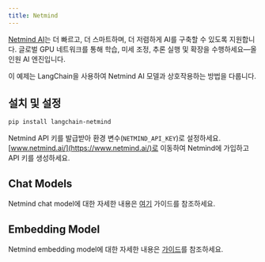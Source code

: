 ```yaml
---
title: Netmind
---
```


[Netmind AI](https://www.netmind.ai/)는 더 빠르고, 더 스마트하며, 더 저렴하게 AI를 구축할 수 있도록 지원합니다.
글로벌 GPU 네트워크를 통해 학습, 미세 조정, 추론 실행 및 확장을 수행하세요—올인원 AI 엔진입니다.

이 예제는 LangChain을 사용하여 Netmind AI 모델과 상호작용하는 방법을 다룹니다.

## 설치 및 설정

```bash
pip install langchain-netmind
```

Netmind API 키를 발급받아 환경 변수(`NETMIND_API_KEY`)로 설정하세요.
[www.netmind.ai/](https://www.netmind.ai/)로 이동하여 Netmind에 가입하고 API 키를 생성하세요.

## Chat Models

Netmind chat model에 대한 자세한 내용은 [여기](/oss/integrations/chat/netmind) 가이드를 참조하세요.

## Embedding Model

Netmind embedding model에 대한 자세한 내용은 [가이드](/oss/integrations/text_embedding/netmind)를 참조하세요.
